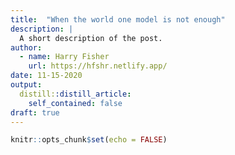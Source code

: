 ```yaml
---
title:  "When the world one model is not enough"
description: |
  A short description of the post.
author:
  - name: Harry Fisher
    url: https://hfshr.netlify.app/
date: 11-15-2020
output:
  distill::distill_article:
    self_contained: false
draft: true
---
```



```r
knitr::opts_chunk$set(echo = FALSE)
```
